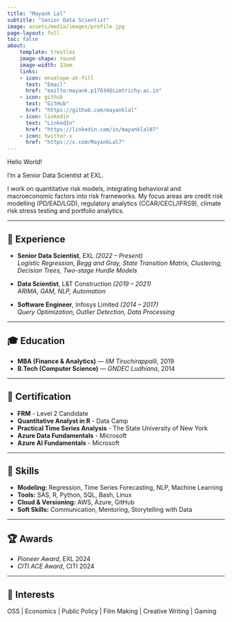 ```yaml
---
title: "Mayank Lal"
subtitle: "Senior Data Scientist"
image: assets/media/images/profile.jpg
page-layout: full
toc: false
about:
    template: trestles  
    image-shape: round
    image-width: 12em
    links:
    - icon: envelope-at-fill
      text: "Email"
      href: "mailto:mayank.p17034@iimtrichy.ac.in"
    - icon: github
      text: "GitHub"
      href: "https://github.com/mayanklal"
    - icon: linkedin
      text: "LinkedIn"
      href: "https://linkedin.com/in/mayanklal07"
    - icon: twitter-x
      href: "https://x.com/MayankLal7"
---
```


Hello World!

I’m a Senior Data Scientist at EXL.

I work on quantitative risk models, integrating behavioral and macroeconomic factors into risk frameworks. My focus areas are credit risk modelling (PD/EAD/LGD), regulatory analytics (CCAR/CECL/IFRS9), climate risk stress testing and portfolio analytics.

---

## 💼 Experience

- **Senior Data Scientist**, EXL *(2022 – Present)*  
  _Logistic Regression, Begg and Gray, State Transition Matrix, Clustering, Decision Trees, Two-stage Hurdle Models_

- **Data Scientist**, L&T Construction *(2019 – 2021)*  
  _ARIMA, GAM, NLP, Automation_

- **Software Engineer**, Infosys Limited *(2014 – 2017)*  
  _Query Optimization, Outlier Detection, Data Processing_

---

## 🎓 Education

- **MBA (Finance & Analytics)** — *IIM Tiruchirappalli*, 2019
- **B.Tech (Computer Science)** — *GNDEC Ludhiana*, 2014
  
---


## 📜 Certification

- **FRM** - Level 2 Candidate
- **Quantitative Analyst in R** - Data Camp
- **Practical Time Series Analysis** - The State University of New York
- **Azure Data Fundamentals** - Microsoft
- **Azure AI Fundamentals** - Microsoft
  
---


## 🧠 Skills

- **Modeling:** Regression, Time Series Forecasting, NLP, Machine Learning   
- **Tools:** SAS, R, Python, SQL, Bash, Linux
- **Cloud & Versioning:** AWS, Azure, GitHub  
- **Soft Skills:** Communication, Mentoring, Storytelling with Data

---

## 🏆 Awards

- *Pioneer Award*, EXL 2024
- *CITI ACE Award*, CITI 2024 

---

## 🧩 Interests

OSS  |  Economics  |  Public Policy | Film Making | Creative Writing | Gaming